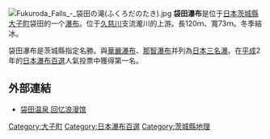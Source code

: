 {{Unreferenced|time=2016-11-30T06:21:37+00:00}}
{{japanese|japanese=袋田の滝|kana=ふくろだのたき|romaji=Fukuroda no Taki}}
[[File:Fukuroda_Falls_-_袋田の滝(ふくろだのたき).jpg|thumb]]
'''袋田瀑布'''是位于[[日本|日本]][[茨城縣|茨城縣]][[大子町|大子町]]袋田的一个[[瀑布|瀑布]]。位于[[久慈川|久慈川]]支流瀧川的上游。長120ｍ、寬73ｍ。冬季結冰。

袋田瀑布是茨城縣指定名勝。與[[華嚴瀑布|華嚴瀑布]]、[[那智瀑布|那智瀑布]]并列為[[日本三名瀑|日本三名瀑]]。在[[平成|平成]]2年的[[日本瀑布百選|日本瀑布百選]]人氣投票中獲得第一名。


{{commonscat|Fukuroda Falls}}
{{Japan-geo-stub}}
{{DEFAULTSORT:Fukuroda no Taki}}
== 外部連結 ==
*[http://www.roman-kan.jp/cn/ 袋田温泉 回忆浪漫馆]{{Wayback|url=http://www.roman-kan.jp/cn/ |date=20171021215501 }}

[[Category:大子町|Category:大子町]]
[[Category:日本瀑布百選|Category:日本瀑布百選]]
[[Category:茨城縣地理|Category:茨城縣地理]]